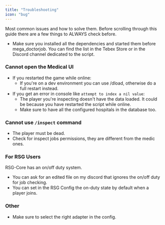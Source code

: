```yaml
---
title: "Troubleshooting"
icon: "bug"
---
```


Most common issues and how to solve them. Before scrolling through this guide there are a few things to ALWAYS check before.

- Make sure you installed all the dependencies and started them before mega_doctorjob. You can find the list in the Tebex Store or in the Discord channel dedicated to the script.

### Cannot open the Medical UI
- If you restarted the game while online:
	- If you're on a dev environment you can use /dload, otherwise do a full restart instead.
- If you get an error in console like `attempt to index a nil value`:
	- The player you're inspecting doesn't have the data loaded. It could be because you have restarted the script while online.
  - Make sure to have all the configured hospitals in the database too.

### Cannot use `/inspect` command
- The player must be dead.
- Check for inspect jobs permissions, they are different from the medic ones.

### For RSG Users
RSG-Core has an on/off duty system.
- You can ask for an edited file on my discord that ignores the on/off duty for job checking.
- You can set in the RSG Config the on-duty state by default when a player joins.
 
### Other
- Make sure to select the right adapter in the config.